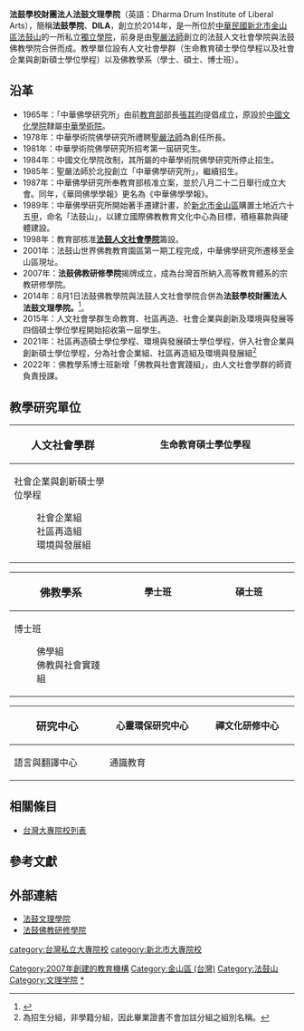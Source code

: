 
{{Infobox University
|Name=法鼓學校財團法人法鼓文理學院|
|EnglishName=Dharma Drum Institute of Liberal Arts|
|SealImage=[[File:Dharma_Drum_Institute_of_Liberal_Arts_logo.svg|150px]]|
|SealInfo=法鼓文理學院校徽|
|Motto=|
|Established=2014年|
|Type=私立，獨立學院|
|President=[[釋惠敏|釋惠敏]]|
|Head=[[聖嚴法師|聖嚴法師]]
|Location={{ROC}}[[新北市|新北市]][[金山區_(台灣)|金山區]]西湖里法鼓路700號|
|Campus=郊區|
|AreaTotal=5.00公頃|
|Faculty=|
|Professor=|釋惠敏
|Associate Professor=|釋果暉
|Assistant Professor=|
|Lecturer=|
|Student=305（2019年）|
|Undergraduate=|
|Postgraduate=|
|原校名 = 法鼓佛教學院<br/>法鼓人文社會學院
|legal_person= 法鼓學校財團法人
|Website=https://www.dila.edu.tw
}}

'''法鼓學校財團法人法鼓文理學院'''（英語：Dharma Drum Institute of Liberal Arts），簡稱'''法鼓學院'''、'''DILA'''，創立於2014年，是一所位於[[中華民國|中華民國]][[新北市|新北市]][[金山區_(台灣)|金山區]][[法鼓山|法鼓山]]的一所私立[[獨立學院|獨立學院]]，前身是由[[聖嚴法師|聖嚴法師]]創立的法鼓人文社會學院與法鼓佛教學院合併而成。教學單位設有人文社會學群（生命教育碩士學位學程以及社會企業與創新碩士學位學程）以及佛教學系（學士、碩士、博士班）。

== 沿革 ==
*1965年：「中華佛學研究所」由前[[中華民國教育部|教育部]]部長[[張其昀|張其昀]]提倡成立，原設於[[中國文化學院|中國文化學院]]隸屬[[中華學術院|中華學術院]]。
*1978年：中華學術院佛學研究所禮聘[[聖嚴法師|聖嚴法師]]為創任所長。
*1981年：中華學術院佛學研究所招考第一屆研究生。
*1984年：中國文化學院改制，其所屬的中華學術院佛學研究所停止招生。
*1985年：聖嚴法師於北投創立「中華佛學研究所」，繼續招生。
*1987年：中華佛學研究所奉教育部核准立案，並於八月二十二日舉行成立大會。同年，《華岡佛學學報》更名為《中華佛學學報》。
*1989年：中華佛學研究所開始著手遷建計畫，於[[新北市|新北市]][[金山區_(新北市)|金山區]]購置土地近六十五[[甲_(單位)|甲]]，命名「法鼓山」，以建立國際佛教教育文化中心為目標，積極募款與硬體建設。
*1998年：教育部核准'''[[法鼓人文社會學院|法鼓人文社會學院]]'''籌設。
*2001年：法鼓山世界佛教教育園區第一期工程完成，中華佛學研究所遷移至金山區現址。
*2007年：'''法鼓佛教研修學院'''揭牌成立，成為台灣首所納入高等教育體系的宗教研修學院。
*2014年：8月1日法鼓佛教學院與法鼓人文社會學院合併為'''法鼓學校財團法人法鼓文理學院。'''<ref>{{Cite web |url=http://www.ddbc.edu.tw/zh/news/show_news.html?id=1278 |title=本校業奉教育部核定自103年8月1日起與法鼓人文社會學院合併為「法鼓學校財團法人法鼓文理學院」 |work=法鼓佛教學院 |date=2014-08-14 |access-date=2014-09-01 |archive-url=https://web.archive.org/web/20140903140316/http://www.ddbc.edu.tw/zh/news/show_news.html?id=1278 |archive-date=2014-09-03 |dead-url=yes }}</ref>。
*2015年：人文社會學群生命教育、社區再造、社會企業與創新及環境與發展等四個碩士學位學程開始招收第一屆學生。
*2021年：社區再造碩士學位學程、環境與發展碩士學位學程，併入社會企業與創新碩士學位學程，分為社會企業組、社區再造組及環境與發展組<ref>為招生分組，非學籍分組，因此畢業證書不會加註分組之組別名稱。</ref>
*2022年：佛教學系博士班新增「佛教與社會實踐組」，由人文社會學群的師資負責授課。

== 教學研究單位 ==
{|class="wikitable" 
|-
! width="220" rowspan=2| <span style="font-size:14pt;"> '''人文社會學群'''
| width="560"|生命教育碩士學位學程
|-
| width="280"|社會企業與創新碩士學位學程
:社會企業組
:社區再造組
:環境與發展組
|}

{|class="wikitable" 
|-
! width="220" rowspan=2| <span style="font-size:14pt;"> '''佛教學系'''
| width="280"|學士班
| width="280"|碩士班
|-
| width="280"|博士班
:佛學組
:佛教與社會實踐組
| width="280"|
|}

{|class="wikitable" 
|-
! width="220" rowspan=2| <span style="font-size:14pt;"> 研究中心
| width="280"|心靈環保研究中心
| width="280"|禪文化研修中心
|-
| width="280"|語言與翻譯中心
| width="280"|通識教育
|}

== 相關條目 ==
* [[台灣大專院校列表|台灣大專院校列表]]

== 參考文獻 ==
{{Reflist|1}}

== 外部連結 ==
{{commonscat|Dharma Drum Institute of Liberal Arts}}
* [https://www.dila.edu.tw/ 法鼓文理學院] {{Wayback|url=https://www.dila.edu.tw/ |date=20201026105237 }}
* [https://web.archive.org/web/20070629031643/http://www.ddbc.edu.tw/ 法鼓佛教研修學院]
{{新北市大專院校}}

{{北一區區域教學資源中心}}
{{中華民國（臺灣）佛教大學}}
{{Private universities in Taiwan}}

{{Authority control}}
[[category:台灣私立大專院校|category:台灣私立大專院校]]
[[category:新北市大專院校|category:新北市大專院校]]
[[Category:2007年創建的教育機構|Category:2007年創建的教育機構]]
[[Category:金山區_(台灣)|Category:金山區 (台灣)]]
[[Category:法鼓山|Category:法鼓山]]
[[Category:文理学院|Category:文理学院]]
[[Category:臺灣大專院校整併|*]]